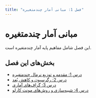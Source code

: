 ```yaml
---
title: "فصل 1: مبانی آمار چندمتغیره"
---
```


# مبانی آمار چندمتغیره

این فصل شامل مفاهیم پایه آمار چندمتغیره است.

## بخش‌های این فصل

- [درس 1: مقدمه و توزیع نرمال چندمتغیره](section1-2.qmd)
- [درس 2: رگرسیون و کاهش بُعد](section1-3.qmd)
- [درس 3: گراف‌های آماری](section1-4.qmd)
- [درس 4: شبیه‌سازی و روش‌های مونت کارلو](section1-5.qmd)
